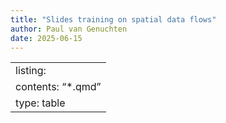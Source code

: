 ```yaml
---
title: "Slides training on spatial data flows"
author: Paul van Genuchten
date: 2025-06-15
---
```


---
listing:
  contents: "*.qmd"
  type: table
---
